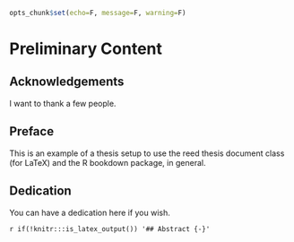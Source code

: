 ```r
opts_chunk$set(echo=F, message=F, warning=F)
```


# Preliminary Content {-}

## Acknowledgements {-}

I want to thank a few people.

## Preface {-}

This is an example of a thesis setup to use the reed thesis document class
(for LaTeX) and the R bookdown package, in general.

## Dedication {-}

You can have a dedication here if you wish. 

`r if(!knitr:::is_latex_output()) '## Abstract {-}'`
